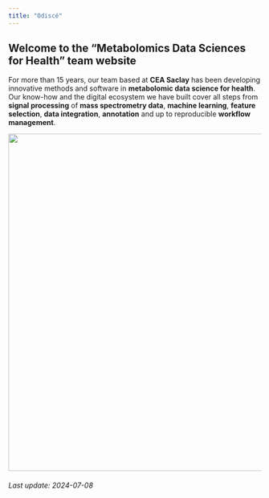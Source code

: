 ```yaml
---
title: "Odiscé"
---
```


## Welcome to the "Metabolomics Data Sciences for Health" team website

For more than 15 years, our team based at **CEA Saclay** has been developing innovative methods and software in **metabolomic data science for health**. Our know-how and the digital ecosystem we have built cover all steps from **signal processing** of **mass spectrometry data**, **machine learning**, **feature selection**, **data integration**, **annotation** and up to reproducible **workflow management**.

<center>![](images/odisce.png){width="673"}</center>

###### Last update: 2024-07-08

